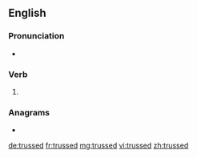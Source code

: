 ==English==

===Pronunciation===
* {{rhymes|ʌst|lang=en}}

===Verb===
{{head|en|verb form}}

# {{en-past of|truss}}

===Anagrams===
* {{l|en|dusters}}

[[de:trussed]]
[[fr:trussed]]
[[mg:trussed]]
[[vi:trussed]]
[[zh:trussed]]